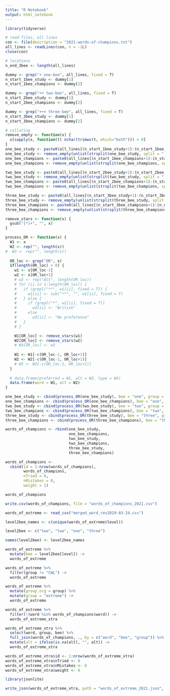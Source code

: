 ```yaml
---
title: "R Notebook"
output: html_notebook
---
```


```r
library(tidyverse)
```

```r
# read files, all lines
con <- file(description = "2021-words-of-champions.txt")
all_lines <- readLines(con, n = -1L)
close(con)
```

```r
# locations
n_end_3bee <- length(all_lines)

dummy <- grep("+ one-bee", all_lines, fixed = T)
n_start_1bee_study <- dummy[1]
n_start_1bee_champions <- dummy[2]

dummy <- grep("++ two-bee", all_lines, fixed = T)
n_start_2bee_study <- dummy[1]
n_start_2bee_champions <- dummy[2]

dummy <- grep("+++ three-bee", all_lines, fixed = T)
n_start_3bee_study <- dummy[1]
n_start_3bee_champions <- dummy[2]
```

```r
# collating
remove_empty <- function(x) {
  x[sapply(x, function(t) nchar(trimws(t, which="both"))) > 0]
}
one_bee_study <- paste0(all_lines[(n_start_1bee_study+1):(n_start_1bee_champions-1)], collapse = " ")
one_bee_study <- remove_empty(unlist(strsplit(one_bee_study, split = " ")))
one_bee_champions <- paste0(all_lines[(n_start_1bee_champions+1):(n_start_2bee_study-1)], collapse = " ")
one_bee_champions <- remove_empty(unlist(strsplit(one_bee_champions, split = " ")))

two_bee_study <- paste0(all_lines[(n_start_2bee_study+1):(n_start_2bee_champions-1)], collapse = " ")
two_bee_study <- remove_empty(unlist(strsplit(two_bee_study, split = " ")))
two_bee_champions <- paste0(all_lines[(n_start_2bee_champions+1):(n_start_3bee_study-1)], collapse = " ")
two_bee_champions <- remove_empty(unlist(strsplit(two_bee_champions, split = " ")))

three_bee_study <- paste0(all_lines[(n_start_3bee_study+1):(n_start_3bee_champions-1)], collapse = " ")
three_bee_study <- remove_empty(unlist(strsplit(three_bee_study, split = " ")))
three_bee_champions <- paste0(all_lines[(n_start_3bee_champions+1):(n_end_3bee)], collapse = " ")
three_bee_champions <- remove_empty(unlist(strsplit(three_bee_champions, split = " ")))
```

```r
remove_stars <- function(x) {
  gsub("[*]+", "", x)
}

process_OR <- function(x) {
  W1 <- x
  W2 <- rep("", length(x))
#  W3 <- rep("", length(x))
  
  OR_loc <- grep("OR", x)
  if(length(OR_loc) > 0) {
    w1 <- x[OR_loc-1]
    w2 <- x[OR_loc+1]
    # w3 <- rep("Alt", length(OR_loc))
    # for (ii in 1:length(OR_loc)) {
    #   if (grepl("**", w1[ii], fixed = T)) {
    #     w1[ii] <- sub("**", "", w1[ii], fixed = T)
    #   } else {
    #     if (grepl("*", w2[ii], fixed = T))
    #       w3[ii] <- "British"
    #     else
    #       w3[ii] <- "No preference"
    #   }
    # }

    W1[OR_loc] <- remove_stars(w1)
    W2[OR_loc] <- remove_stars(w2)
    # W3[OR_loc] <- w3
    
    W1 <- W1[-c(OR_loc-1, OR_loc+1)]
    W2 <- W2[-c(OR_loc-1, OR_loc+1)]
    # W3 <- W3[-c(OR_loc-1, OR_loc+1)]
  } 
  
  # data.frame(preferred = W1, alt = W2, type = W3)
  data.frame(word = W1, alt = W2)
}

one_bee_study <- cbind(process_OR(one_bee_study), bee = "one", group = "study")
one_bee_champions <- cbind(process_OR(one_bee_champions), bee = "one", group = "champions")
two_bee_study <- cbind(process_OR(two_bee_study), bee = "two", group = "study")
two_bee_champions <- cbind(process_OR(two_bee_champions), bee = "two", group = "champions")
three_bee_study <- cbind(process_OR(three_bee_study), bee = "three", group = "study")
three_bee_champions <- cbind(process_OR(three_bee_champions), bee = "three", group = "champions")

words_of_champions <- rbind(one_bee_study,
                            one_bee_champions,
                            two_bee_study,
                            two_bee_champions,
                            three_bee_study,
                            three_bee_champions)
```

```r
words_of_champions <-
  cbind(id = 1:nrow(words_of_champions),
        words_of_champions,
        nTried = 0,
        nMistakes = 0,
        weight = 1)
```

```r
words_of_champions
```

```r
write.csv(words_of_champions, file = "words_of_champions_2021.csv")
```

```r
words_of_extreme <- read_csv("merged_word_rev2019-03-24.csv")
```




```r
level2bee_names <- c(unique(words_of_extreme$level))

level2bee <- c("two", "two", "one", "three")

names(level2bee) <- level2bee_names
```



```r
words_of_extreme %>% 
  mutate(bee = level2bee[level]) ->
  words_of_extreme
```

```r
words_of_extreme %>% 
  filter(group != "CWL") ->
  words_of_extreme
```


```r
words_of_extreme %>%
  mutate(group_org = group) %>%
  mutate(group = "extreme") ->
  words_of_extreme
```

```r
words_of_extreme %>% 
  filter(!(word %in% words_of_champions$word)) ->
  words_of_extreme_xtra
```

```r
words_of_extreme_xtra %>% 
  select(word, group, bee) %>%
  full_join(words_of_champions, ., by = c("word", "bee", "group")) %>%
  mutate(alt = ifelse(is.na(alt), "", alt)) ->
  words_of_extreme_xtra
```

```r
words_of_extreme_xtra$id <- 1:nrow(words_of_extreme_xtra)
words_of_extreme_xtra$nTried <- 0
words_of_extreme_xtra$nMistakes <- 0
words_of_extreme_xtra$weight <- 0
```


```r
library(jsonlite)
```

```r
write_json(words_of_extreme_xtra, path = "words_of_extreme_2021.json", pretty = TRUE)
```

